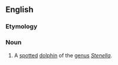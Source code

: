 ==English==
{{rfi|en}}
{{wikipedia}}
{{wikispecies}}

===Etymology===
{{rfe|lang=en}}

===Noun===
{{en-noun|head=[[spotted]] [[dolphin]]}}

# A [[spotted]] [[dolphin]] of the [[genus]] ''[[Stenella]]''.
